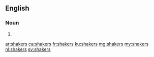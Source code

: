 ==English==

===Noun===
{{head|en|plural}}

# {{plural of|shaker|lang=en}}

[[ar:shakers]]
[[ca:shakers]]
[[fr:shakers]]
[[ku:shakers]]
[[mg:shakers]]
[[my:shakers]]
[[nl:shakers]]
[[sv:shakers]]